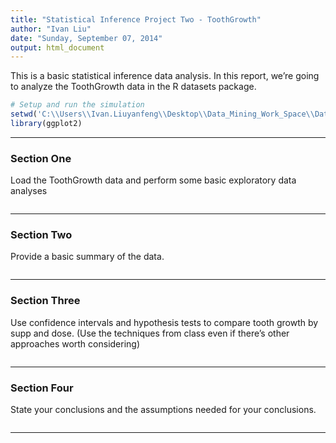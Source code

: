 ```yaml
---
title: "Statistical Inference Project Two - ToothGrowth"
author: "Ivan Liu"
date: "Sunday, September 07, 2014"
output: html_document
---
```


This is a basic statistical inference data analysis. In this report, we're going to analyze the ToothGrowth data in the R datasets package. 

```r
# Setup and run the simulation
setwd('C:\\Users\\Ivan.Liuyanfeng\\Desktop\\Data_Mining_Work_Space\\Data-Science-Statistical-Inference\\project')
library(ggplot2)
```

---

### Section One
Load the ToothGrowth data and perform some basic exploratory data analyses

```r

```

---

### Section Two
Provide a basic summary of the data.

```r

```

---

### Section Three
Use confidence intervals and hypothesis tests to compare tooth growth by supp and dose. (Use the techniques from class even if there's other approaches worth considering)

```r

```

---

### Section Four
State your conclusions and the assumptions needed for your conclusions. 

```r

```

---